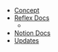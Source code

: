 - [Concept](/about)
- [Reflex Docs](/docs)
  - <Block src="header/doc-links" />
- [Notion Docs](/notion)
- [Updates](/updates)
